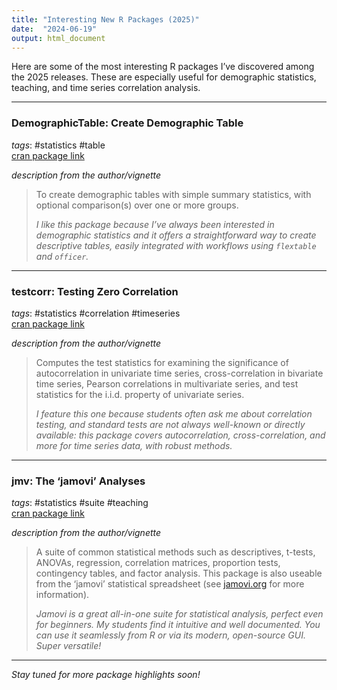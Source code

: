 ```yaml
---
title: "Interesting New R Packages (2025)"
date:  "2024-06-19"
output: html_document
---
```


Here are some of the most interesting R packages I’ve discovered among the 2025 releases. These are especially useful for demographic statistics, teaching, and time series correlation analysis.

---

### **DemographicTable: Create Demographic Table**

*tags*: #statistics #table  
[cran package link](https://CRAN.R-project.org/package=DemographicTable)

*description from the author/vignette*  

> To create demographic tables with simple summary statistics, with optional comparison(s) over one or more groups.
>
> *I like this package because I’ve always been interested in demographic statistics and it offers a straightforward way to create descriptive tables, easily integrated with workflows using `flextable` and `officer`.*

---

### **testcorr: Testing Zero Correlation**

*tags*: #statistics #correlation #timeseries  
[cran package link](https://CRAN.R-project.org/package=testcorr)

*description from the author/vignette*  

> Computes the test statistics for examining the significance of autocorrelation in univariate time series, cross-correlation in bivariate time series, Pearson correlations in multivariate series, and test statistics for the i.i.d. property of univariate series.
>
> *I feature this one because students often ask me about correlation testing, and standard tests are not always well-known or directly available: this package covers autocorrelation, cross-correlation, and more for time series data, with robust methods.*

---

### **jmv: The 'jamovi' Analyses**

*tags*: #statistics #suite #teaching  
[cran package link](https://CRAN.R-project.org/package=jmv)

*description from the author/vignette*  

> A suite of common statistical methods such as descriptives, t-tests, ANOVAs, regression, correlation matrices, proportion tests, contingency tables, and factor analysis. This package is also useable from the 'jamovi' statistical spreadsheet (see [jamovi.org](https://www.jamovi.org) for more information).
>
> *Jamovi is a great all-in-one suite for statistical analysis, perfect even for beginners. My students find it intuitive and well documented. You can use it seamlessly from R or via its modern, open-source GUI. Super versatile!*

---

*Stay tuned for more package highlights soon!*
